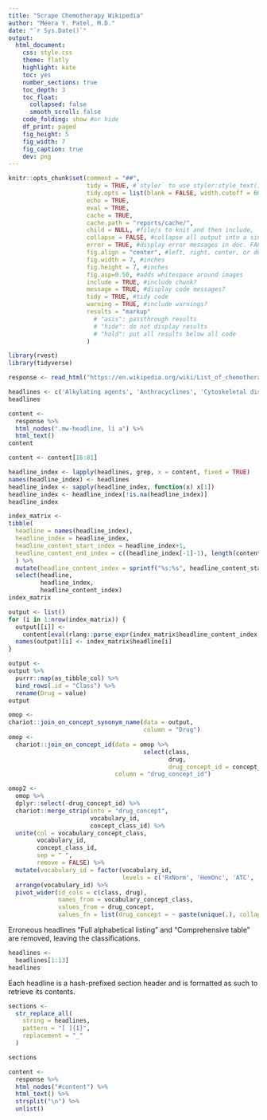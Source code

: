 ```yaml
---
title: "Scrape Chemotherapy Wikipedia"
author: "Meera Y. Patel, M.D."
date: "`r Sys.Date()`"
output: 
  html_document:
    css: style.css
    theme: flatly
    highlight: kate  
    toc: yes
    number_sections: true
    toc_depth: 3 
    toc_float: 
      collapsed: false  
      smooth_scroll: false
    code_folding: show #or hide
    df_print: paged
    fig_height: 5 
    fig_width: 7 
    fig_caption: true
    dev: png
---
```


```r
knitr::opts_chunk$set(comment = "##",
                      tidy = TRUE, #`styler` to use styler:style_text() to reformat code
                      tidy.opts = list(blank = FALSE, width.cutoff = 60),
                      echo = TRUE,
                      eval = TRUE,
                      cache = TRUE,
                      cache.path = "reports/cache/",
                      child = NULL, #file/s to knit and then include,
                      collapse = FALSE, #collapse all output into a single block,
                      error = TRUE, #display error messages in doc. FALSE stops render when error is thrown
                      fig.align = "center", #left, right, center, or default
                      fig.width = 7, #inches
                      fig.height = 7, #inches
                      fig.asp=0.50, #adds whitespace around images
                      include = TRUE, #include chunk?
                      message = TRUE, #display code messages?
                      tidy = TRUE, #tidy code 
                      warning = TRUE, #include warnings?
                      results = "markup"
                        # "asis": passthrough results
                        # "hide": do not display results 
                        # "hold": put all results below all code
                      )
```
  
  
```r
library(rvest)
library(tidyverse)
```

```r
response <- read_html("https://en.wikipedia.org/wiki/List_of_chemotherapeutic_agents")
```

```r
headlines <- c('Alkylating agents', 'Anthracyclines', 'Cytoskeletal disruptors (taxanes)', 'Epothilones', 'Histone deacetylase inhibitors', 'Inhibitors of topoisomerase I', 'Inhibitors of topoisomerase II', 'Kinase inhibitors', 'Nucleotide analogs and precursor analogs', 'Peptide antibiotics', 'Platinum-based agents', 'Retinoids', 'Vinca alkaloids and derivatives', 'Full alphabetical listing', 'Comprehensive table')
headlines
```

```r
content <-
  response %>%
  html_nodes(".mw-headline, li a") %>%
  html_text()
content
```

```r
content <- content[16:81]
```

```r
headline_index <- lapply(headlines, grep, x = content, fixed = TRUE)
names(headline_index) <- headlines
headline_index <- sapply(headline_index, function(x) x[1])
headline_index <- headline_index[!is.na(headline_index)]
headline_index
```

```r
index_matrix <-
tibble(
  headline = names(headline_index), 
  headline_index = headline_index,
  headline_content_start_index = headline_index+1, 
  headline_content_end_index = c((headline_index[-1]-1), length(content))
  ) %>%
  mutate(headline_content_index = sprintf("%s:%s", headline_content_start_index, headline_content_end_index)) %>%
  select(headline,
         headline_index,
         headline_content_index)
index_matrix
```

```r
output <- list()
for (i in 1:nrow(index_matrix)) {
  output[[i]] <-
    content[eval(rlang::parse_expr(index_matrix$headline_content_index[i]))]
  names(output)[i] <- index_matrix$headline[i]
}
```

```r
output <-
output %>%
  purrr::map(as_tibble_col) %>%
  bind_rows(.id = "Class") %>%
  rename(Drug = value)
output
```

```r
omop <-
chariot::join_on_concept_synonym_name(data = output, 
                                      column = "Drug")
omop <- 
  chariot::join_on_concept_id(data = omop %>%
                                      select(class, 
                                             drug, 
                                             drug_concept_id = concept_id), 
                              column = "drug_concept_id")
```

```r
omop2 <-
  omop %>%
  dplyr::select(-drug_concept_id) %>%
  chariot::merge_strip(into = "drug_concept",
                       vocabulary_id, 
                       concept_class_id) %>%
  unite(col = vocabulary_concept_class, 
        vocabulary_id,
        concept_class_id, 
        sep = " ",
        remove = FALSE) %>%
  mutate(vocabulary_id = factor(vocabulary_id, 
                                levels = c('RxNorm', 'HemOnc', 'ATC', 'MeSH', 'LOINC', 'HCPCS', 'Nebraska Lexicon', 'SNOMED', 'NDFRT', 'dm+d', 'JMDC', 'BDPM', 'NCCD', 'GGR', 'CTD', 'APC', 'AMT', 'DPD', 'SPL', 'NA'))) %>%
  arrange(vocabulary_id) %>%
  pivot_wider(id_cols = c(class, drug),
              names_from = vocabulary_concept_class, 
              values_from = drug_concept, 
              values_fn = list(drug_concept = ~ paste(unique(.), collapse = "\n")))
```



Erroneous headlines "Full alphabetical listing" and 
"Comprehensive table" are removed, leaving the classifications. 

```r
headlines <-
  headlines[1:13]
headlines
```

Each headline is a hash-prefixed section header and is formatted 
as such to retrieve its contents. 

```r
sections <- 
  str_replace_all(
    string = headlines,
    pattern = "[ ]{1}",
    replacement = "_"
  )

sections
```

```r
content <- 
  response %>%
  html_nodes("#content") %>%
  html_text() %>%
  strsplit("\n") %>%
  unlist()
```



